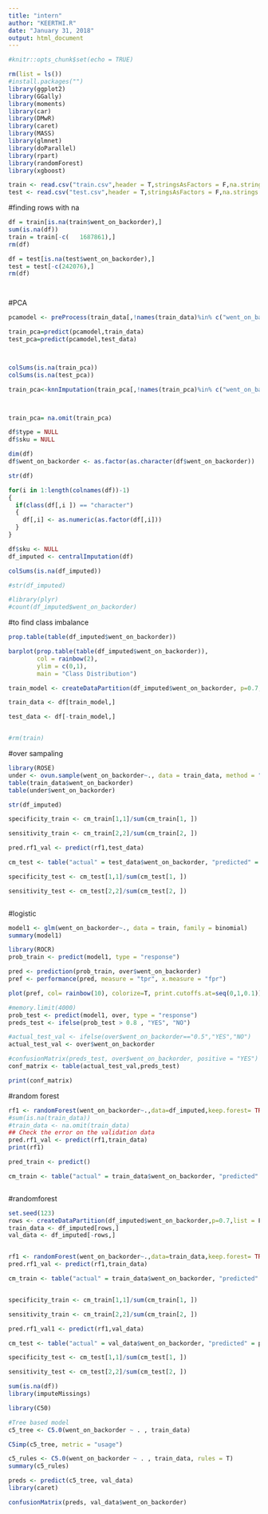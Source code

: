 ---
title: "intern"
author: "KEERTHI.R"
date: "January 31, 2018"
output: html_document
---

```{r setup, include=FALSE}
#knitr::opts_chunk$set(echo = TRUE)
```

```{r}
rm(list = ls())
#install.packages("")
library(ggplot2)
library(GGally)
library(moments)
library(car)
library(DMwR)
library(caret)
library(MASS)
library(glmnet)
library(doParallel)
library(rpart)
library(randomForest)
library(xgboost)
```





```{r}
train <- read.csv("train.csv",header = T,stringsAsFactors = F,na.strings = c("NA",""," "))
test <- read.csv("test.csv",header = T,stringsAsFactors = F,na.strings = c("NA",""," "))
```

#finding rows with na
```{r}
df = train[is.na(train$went_on_backorder),]
sum(is.na(df))
train = train[-c(	1687861),]
rm(df)

df = test[is.na(test$went_on_backorder),]
test = test[-c(242076),]
rm(df)
```
```{r}

```

```{r}

```


#PCA
```{r}
pcamodel <- preProcess(train_data[,!names(train_data)%in% c("went_on_backorder")],method="pca",pcaComp=3)

train_pca=predict(pcamodel,train_data)
test_pca=predict(pcamodel,test_data)



colSums(is.na(train_pca))      
colSums(is.na(test_pca)) 

train_pca<-knnImputation(train_pca[,!names(train_pca)%in% c("went_on_backorder")],k=5,scale=T)



train_pca= na.omit(train_pca)

```

```{r}
df$type = NULL
df$sku = NULL

```

```{r}
dim(df)
df$went_on_backorder <- as.factor(as.character(df$went_on_backorder))

str(df)

```



```{r}
for(i in 1:length(colnames(df))-1)  
{
  if(class(df[,i ]) == "character")  
  {
    df[,i] <- as.numeric(as.factor(df[,i]))
  }
}
```

```{r}
df$sku <- NULL
df_imputed <- centralImputation(df)

colSums(is.na(df_imputed))

```



```{r}
#str(df_imputed)
```




```{r}
#library(plyr)
#count(df_imputed$went_on_backorder)
```

#to find class imbalance
```{r}
prop.table(table(df_imputed$went_on_backorder))

barplot(prop.table(table(df_imputed$went_on_backorder)),
        col = rainbow(2),
        ylim = c(0,1),
        main = "Class Distribution")
```

```{r}
train_model <- createDataPartition(df_imputed$went_on_backorder, p=0.7, list = F)

train_data <- df[train_model,]

test_data <- df[-train_model,]


#rm(train)

```
#over sampaling
```{r}
library(ROSE)
under <- ovun.sample(went_on_backorder~., data = train_data, method = "under")$data
table(train_data$went_on_backorder)
table(under$went_on_backorder)
```


```{r}
str(df_imputed)

```

```{r}
specificity_train <- cm_train[1,1]/sum(cm_train[1, ])
```

```{r}
sensitivity_train <- cm_train[2,2]/sum(cm_train[2, ])
```


```{r}
pred.rf1_val <- predict(rf1,test_data)

cm_test <- table("actual" = test_data$went_on_backorder, "predicted" = pred.rf1_val)

specificity_test <- cm_test[1,1]/sum(cm_test[1, ])

sensitivity_test <- cm_test[2,2]/sum(cm_test[2, ])

```
```{r}

```


#logistic
```{r}
model1 <- glm(went_on_backorder~., data = train, family = binomial)
summary(model1)
```

```{r}
library(ROCR)
prob_train <- predict(model1, type = "response")

pred <- prediction(prob_train, over$went_on_backorder)
pref <- performance(pred, measure = "tpr", x.measure = "fpr")

```


```{r}
plot(pref, col= rainbow(10), colorize=T, print.cutoffs.at=seq(0,1,0.1))
```


```{r}
#memory.limit(4000)
prob_test <- predict(model1, over, type = "response")
preds_test <- ifelse(prob_test > 0.8 , "YES", "NO")

#actual_test_val <- ifelse(over$went_on_backorder=="0.5","YES","NO")
actual_test_val <- over$went_on_backorder

#confusionMatrix(preds_test, over$went_on_backorder, positive = "YES")
conf_matrix <- table(actual_test_val,preds_test)

print(conf_matrix)
```


#random forest
```{r}
rf1 <- randomForest(went_on_backorder~.,data=df_imputed,keep.forest= TRUE, ntree = 50)
#sum(is.na(train_data))
#train_data <- na.omit(train_data)
## Check the error on the validation data
pred.rf1_val <- predict(rf1,train_data)
print(rf1)
```

```{r}
pred_train <- predict()

cm_train <- table("actual" = train_data$went_on_backorder, "predicted" = pred.rf1_val)
```



```{r}


```

#randomforest
```{r}
set.seed(123)
rows <- createDataPartition(df_imputed$went_on_backorder,p=0.7,list = F)
train_data <- df_imputed[rows,]
val_data <- df_imputed[-rows,]


rf1 <- randomForest(went_on_backorder~.,data=train_data,keep.forest= TRUE, ntree = 50)
pred.rf1_val <- predict(rf1,train_data)

cm_train <- table("actual" = train_data$went_on_backorder, "predicted" = pred.rf1_val)


specificity_train <- cm_train[1,1]/sum(cm_train[1, ])

sensitivity_train <- cm_train[2,2]/sum(cm_train[2, ])

```



```{r}
pred.rf1_val1 <- predict(rf1,val_data)

cm_test <- table("actual" = val_data$went_on_backorder, "predicted" = pred.rf1_val1)

specificity_test <- cm_test[1,1]/sum(cm_test[1, ])

sensitivity_test <- cm_test[2,2]/sum(cm_test[2, ])
```

```{r}
sum(is.na(df))
library(imputeMissings)

```

```{r}
library(C50)

#Tree based model
c5_tree <- C5.0(went_on_backorder ~ . , train_data)

C5imp(c5_tree, metric = "usage")

c5_rules <- C5.0(went_on_backorder ~ . , train_data, rules = T)
summary(c5_rules)
```

```{r}
preds <- predict(c5_tree, val_data)
library(caret)

confusionMatrix(preds, val_data$went_on_backorder)
```


